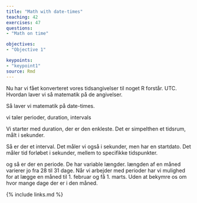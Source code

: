 ```yaml
---
title: "Math with date-times"
teaching: 42
exercises: 47
questions: 
- "Math on time"

objectives:
- "Objective 1"

keypoints:
- "keypoint1"
source: Rmd
---
```

Nu har vi fået konverteret vores tidsangivelser til noget R forstår. UTC. Hvordan laver vi så matematik på de angivelser.

Så laver vi matematik på date-times.

vi taler perioder, duration, intervals

Vi starter med duration, der er den enkleste. Det er simpelthen et tidsrum, 
målt i sekunder.

Så er der et interval. Det måler vi også i sekunder, men har en startdato.
Det måler tid forløbet i sekunder, mellem to specifikke tidspunkter.



og så er der en periode.
De har variable længder. længden af en måned varierer jo fra 28 til 31 dage.
Når vi arbejder med perioder har vi mulighed for at lægge en måned til 1. februar
og få 1. marts. Uden at bekymre os om hvor mange dage der er i den måned.




{% include links.md %}